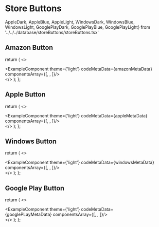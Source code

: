# Store Buttons 

AppleDark, AppleBlue, AppleLight,
WindowsDark, WindowsBlue, WindowsLight,
GooglePlayDark, GooglePlayBlue, GooglePlayLight} from '../../../database/storeButtons/storeButtons.tsx'


## Amazon Button

  return (
    <>
    <div className='mb-20'>
        <ExampleComponent theme={'light'} codeMetaData={amazonMetaData} componentsArray={[<AmazonDark />, <AmazonBlue/>, <AmazonLight/>]}/>
    </div>
    </>
  );
};

<Amazon/>

## Apple Button

  return (
    <>
    <div className='mb-20'>
        <ExampleComponent theme={'light'} codeMetaData={appleMetaData} componentsArray={[<AppleDark />, <AppleBlue/>, <AppleLight/>]}/>
    </div>
    </>
  );
};

<Apple/>

## Windows Button

  return (
    <>
    <div className='mb-20'>
        <ExampleComponent theme={'light'} codeMetaData={windowsMetaData} componentsArray={[<WindowsDark />, <WindowsBlue/>, <WindowsLight/>]}/>
    </div>
    </>
  );
};

<Windows/>

## Google Play Button

  return (
    <>
    <div className='mb-20'>
        <ExampleComponent theme={'light'} codeMetaData={googlePLayMetaData} componentsArray={[<GooglePlayDark />, <GooglePlayBlue/>, <GooglePlayLight/>]}/>
    </div>
    </>
  );
};

<GooglePlay/>


